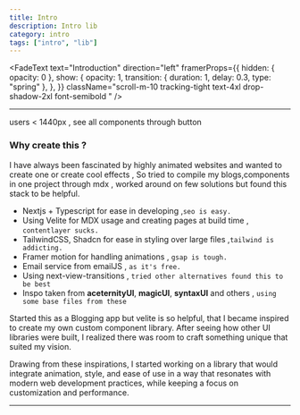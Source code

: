 ```yaml
---
title: Intro
description: Intro lib
category: intro
tags: ["intro", "lib"]
---
```


<FadeText
  text="Introduction"
  direction="left"
  framerProps={{
    hidden: { opacity: 0 },
    show: {
      opacity: 1,
      transition: { duration: 1, delay: 0.3, type: "spring" },
    },
  }}
  className="scroll-m-10  tracking-tight
        text-4xl 
        drop-shadow-2xl font-semibold  "
/>

---

<Callout type="danger">
<p className="text-sm">users < 1440px , see all components through button</p>
</Callout>

### Why create this ?

I have always been fascinated by highly animated websites and wanted to create one or create cool effects , So tried to compile my blogs,components in one project through mdx , worked around on few solutions but found this stack to be helpful.

- Nextjs + Typescript for ease in developing ,`seo is easy.`
- Using Velite for MDX usage and creating pages at build time , `contentlayer sucks.`
- TailwindCSS, Shadcn for ease in styling over large files ,`tailwind is addicting.`
- Framer motion for handling animations , `gsap is tough.`
- Email service from emailJS , `as it's free.`
- Using next-view-transitions , `tried other alternatives found this to be best`
- Inspo taken from **aceternityUI**, **magicUI**, **syntaxUI** and others , `using some base files from these`

Started this as a Blogging app but velite is so helpful, that I became inspired to create my own custom component library. After seeing how other UI libraries were built, I realized there was room to craft something unique that suited my vision.
 
Drawing from these inspirations, I started working on a library that would integrate animation, style, and ease of use in a way that resonates with modern web development practices, while keeping a focus on customization and performance.

---

<GithubStar />
